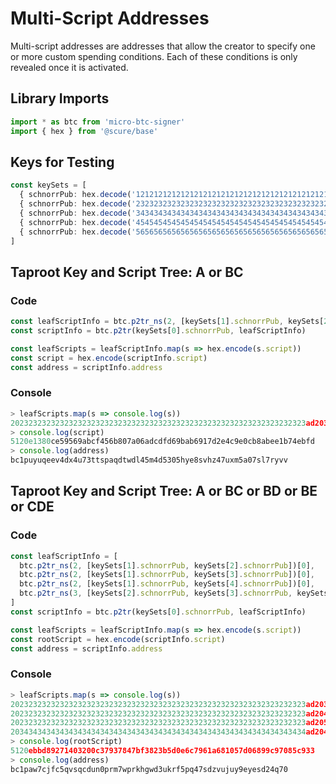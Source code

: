 # Multi-Script Addresses

Multi-script addresses are addresses that allow the creator to specify one or more custom spending conditions. Each of these conditions is only revealed once it is activated.

## Library Imports

```typescript
import * as btc from 'micro-btc-signer'
import { hex } from '@scure/base' 
```

## Keys for Testing

```typescript
const keySets = [
  { schnorrPub: hex.decode('1212121212121212121212121212121212121212121212121212121212121212') },
  { schnorrPub: hex.decode('2323232323232323232323232323232323232323232323232323232323232323') },
  { schnorrPub: hex.decode('3434343434343434343434343434343434343434343434343434343434343434') }
  { schnorrPub: hex.decode('4545454545454545454545454545454545454545454545454545454545454545') }
  { schnorrPub: hex.decode('5656565656565656565656565656565656565656565656565656565656565656') }
]
```

## Taproot Key and Script Tree: A or BC

### Code

```typescript
const leafScriptInfo = btc.p2tr_ns(2, [keySets[1].schnorrPub, keySets[2].schnorrPub])
const scriptInfo = btc.p2tr(keySets[0].schnorrPub, leafScriptInfo)

const leafScripts = leafScriptInfo.map(s => hex.encode(s.script))
const script = hex.encode(scriptInfo.script)
const address = scriptInfo.address
```

### Console

```typescript
> leafScripts.map(s => console.log(s))
202323232323232323232323232323232323232323232323232323232323232323ad203434343434343434343434343434343434343434343434343434343434343434ac
> console.log(script)
5120e1380ce59569abcf456b807a06adcdfd69bab6917d2e4c9e0cb8abee1b74ebfd
> console.log(address)
bc1puyuqeev4dx4u73ttspaqdtwdl45m4d5305hye8svhz47uxm5a07sl7ryvv
```

## Taproot Key and Script Tree: A or BC or BD or BE or CDE

### Code

```typescript
const leafScriptInfo = [
  btc.p2tr_ns(2, [keySets[1].schnorrPub, keySets[2].schnorrPub])[0],
  btc.p2tr_ns(2, [keySets[1].schnorrPub, keySets[3].schnorrPub])[0],
  btc.p2tr_ns(2, [keySets[1].schnorrPub, keySets[4].schnorrPub])[0],
  btc.p2tr_ns(3, [keySets[2].schnorrPub, keySets[3].schnorrPub, keySets[4].schnorrPub])[0],
]
const scriptInfo = btc.p2tr(keySets[0].schnorrPub, leafScriptInfo)

const leafScripts = leafScriptInfo.map(s => hex.encode(s.script))
const rootScript = hex.encode(scriptInfo.script)
const address = scriptInfo.address
```

### Console

```typescript
> leafScripts.map(s => console.log(s))
202323232323232323232323232323232323232323232323232323232323232323ad203434343434343434343434343434343434343434343434343434343434343434ac
202323232323232323232323232323232323232323232323232323232323232323ad204545454545454545454545454545454545454545454545454545454545454545ac
202323232323232323232323232323232323232323232323232323232323232323ad205656565656565656565656565656565656565656565656565656565656565656ac
203434343434343434343434343434343434343434343434343434343434343434ad204545454545454545454545454545454545454545454545454545454545454545ad205656565656565656565656565656565656565656565656565656565656565656ac
> console.log(rootScript)
5120ebbd89271403200c37937847bf3823b5d0e6c7961a681057d06899c97085c933
> console.log(address)
bc1paw7cjfc5qvsqcdun0prm7wprkhgwd3ukrf5pq47sdzvujuy9eyesd24q70
```
